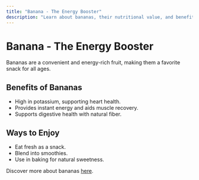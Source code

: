 ```yaml
---
title: "Banana - The Energy Booster"
description: "Learn about bananas, their nutritional value, and benefits."
---
```


# Banana - The Energy Booster

Bananas are a convenient and energy-rich fruit, making them a favorite snack for all ages.

## Benefits of Bananas

- High in potassium, supporting heart health.
- Provides instant energy and aids muscle recovery.
- Supports digestive health with natural fiber.

## Ways to Enjoy

- Eat fresh as a snack.
- Blend into smoothies.
- Use in baking for natural sweetness.

Discover more about bananas [here](https://en.wikipedia.org/wiki/Banana).
